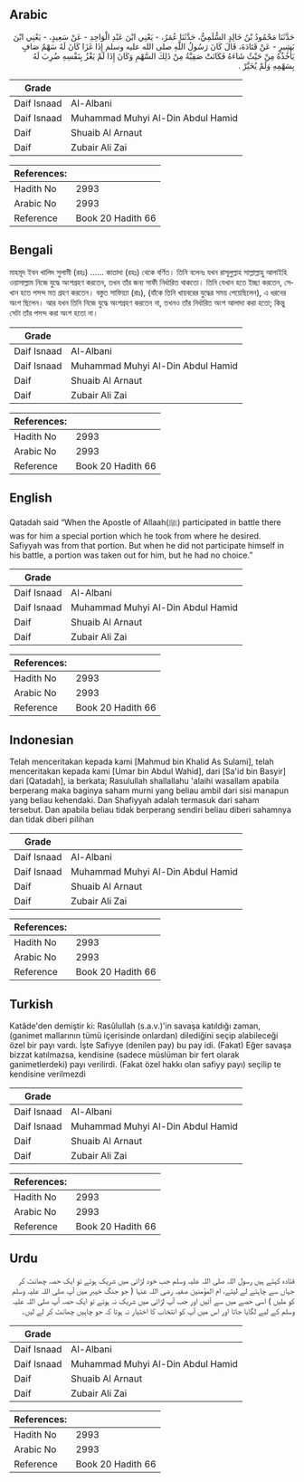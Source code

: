 ## Arabic


<div dir="rtl" lang="ar" style={{fontSize:'larger',backgroundColor:'#f8f9fa',padding:20}}>
حَدَّثَنَا مَحْمُودُ بْنُ خَالِدٍ السُّلَمِيُّ، حَدَّثَنَا عُمَرُ، - يَعْنِي ابْنَ عَبْدِ الْوَاحِدِ - عَنْ سَعِيدٍ، - يَعْنِي ابْنَ بَشِيرٍ - عَنْ قَتَادَةَ، قَالَ كَانَ رَسُولُ اللَّهِ صلى الله عليه وسلم إِذَا غَزَا كَانَ لَهُ سَهْمٌ صَافٍ يَأْخُذُهُ مِنْ حَيْثُ شَاءَهُ فَكَانَتْ صَفِيَّةُ مِنْ ذَلِكَ السَّهْمِ وَكَانَ إِذَا لَمْ يَغْزُ بِنَفْسِهِ ضُرِبَ لَهُ بِسَهْمِهِ وَلَمْ يُخَيَّرْ ‏.‏
</div>
<div style={{backgroundColor:'#f8f9fa',padding:20, marginBottom: 10}}><table> <thead> <tr> <th>Grade</th> <th></th> </tr> </thead> <tbody> <tr><td>Daif Isnaad</td><td>Al-Albani</td></tr><tr><td>Daif Isnaad</td><td>Muhammad Muhyi Al-Din Abdul Hamid</td></tr><tr><td>Daif</td><td>Shuaib Al Arnaut</td></tr><tr><td>Daif</td><td>Zubair Ali Zai</td></tr></tbody></table><table> <thead> <tr> <th>References:</th> <th></th> </tr> </thead> <tbody><tr><td>Hadith No</td><td>2993</td></tr><tr><td>Arabic No</td><td>2993</td></tr><tr><td>Reference</td><td>Book 20 Hadith 66</td></tr></tbody></table></div>

## Bengali


<div dir="ltr" lang="bn" style={{fontSize:'larger',backgroundColor:'#f8f9fa',padding:20}}>
মাহমূদ ইবন খালিদ সুলামী (রহঃ) ...... কাতাদা (রহঃ) থেকে বর্ণিত। তিনি বলেনঃ যখন রাসূলুল্লাহ সাল্লাল্লাহু আলাইহি ওয়াসাল্লাম নিজে যুদ্ধে অংশগ্রহণ করতেন, তখন তাঁর জন্য সাফী নির্ধারিত থাকতো। তিনি যেখান হতে ইচ্ছা করতেন, সেখান হতে পসন্দ মত গ্রহণ করতেন। বস্তুত সাফিয়্যা (রাঃ), (যাঁকে তিনি খায়বরের যুদ্ধের সময় পেয়েছিলেন), এ ধরনের অংশ ছিলেন। আর যখন তিনি নিজে যুদ্ধে অংশগ্রহণ করতেন না, তখনও তাঁর নির্ধারিত অংশ আলাদা করা হতো; কিন্তু সেটা তাঁর পসন্দ করা অংশ হতো না।
</div>
<div style={{backgroundColor:'#f8f9fa',padding:20, marginBottom: 10}}><table> <thead> <tr> <th>Grade</th> <th></th> </tr> </thead> <tbody> <tr><td>Daif Isnaad</td><td>Al-Albani</td></tr><tr><td>Daif Isnaad</td><td>Muhammad Muhyi Al-Din Abdul Hamid</td></tr><tr><td>Daif</td><td>Shuaib Al Arnaut</td></tr><tr><td>Daif</td><td>Zubair Ali Zai</td></tr></tbody></table><table> <thead> <tr> <th>References:</th> <th></th> </tr> </thead> <tbody><tr><td>Hadith No</td><td>2993</td></tr><tr><td>Arabic No</td><td>2993</td></tr><tr><td>Reference</td><td>Book 20 Hadith 66</td></tr></tbody></table></div>

## English


<div dir="ltr" lang="en" style={{fontSize:'larger',backgroundColor:'#f8f9fa',padding:20}}>
Qatadah said “When the Apostle of Allaah(ﷺ) participated in battle there was for him a special portion which he took from where he desired. Safiyyah was from that portion. But when he did not participate himself in his battle, a portion was taken out for him, but he had no choice.”
</div>
<div style={{backgroundColor:'#f8f9fa',padding:20, marginBottom: 10}}><table> <thead> <tr> <th>Grade</th> <th></th> </tr> </thead> <tbody> <tr><td>Daif Isnaad</td><td>Al-Albani</td></tr><tr><td>Daif Isnaad</td><td>Muhammad Muhyi Al-Din Abdul Hamid</td></tr><tr><td>Daif</td><td>Shuaib Al Arnaut</td></tr><tr><td>Daif</td><td>Zubair Ali Zai</td></tr></tbody></table><table> <thead> <tr> <th>References:</th> <th></th> </tr> </thead> <tbody><tr><td>Hadith No</td><td>2993</td></tr><tr><td>Arabic No</td><td>2993</td></tr><tr><td>Reference</td><td>Book 20 Hadith 66</td></tr></tbody></table></div>

## Indonesian


<div dir="ltr" lang="id" style={{fontSize:'larger',backgroundColor:'#f8f9fa',padding:20}}>
Telah menceritakan kepada kami [Mahmud bin Khalid As Sulami], telah menceritakan kepada kami [Umar bin Abdul Wahid], dari [Sa'id bin Basyir] dari [Qatadah], ia berkata; Rasulullah shallallahu 'alaihi wasallam apabila berperang maka baginya saham murni yang beliau ambil dari sisi manapun yang beliau kehendaki. Dan Shafiyyah adalah termasuk dari saham tersebut. Dan apabila beliau tidak berperang sendiri beliau diberi sahamnya dan tidak diberi pilihan
</div>
<div style={{backgroundColor:'#f8f9fa',padding:20, marginBottom: 10}}><table> <thead> <tr> <th>Grade</th> <th></th> </tr> </thead> <tbody> <tr><td>Daif Isnaad</td><td>Al-Albani</td></tr><tr><td>Daif Isnaad</td><td>Muhammad Muhyi Al-Din Abdul Hamid</td></tr><tr><td>Daif</td><td>Shuaib Al Arnaut</td></tr><tr><td>Daif</td><td>Zubair Ali Zai</td></tr></tbody></table><table> <thead> <tr> <th>References:</th> <th></th> </tr> </thead> <tbody><tr><td>Hadith No</td><td>2993</td></tr><tr><td>Arabic No</td><td>2993</td></tr><tr><td>Reference</td><td>Book 20 Hadith 66</td></tr></tbody></table></div>

## Turkish


<div dir="ltr" lang="tr" style={{fontSize:'larger',backgroundColor:'#f8f9fa',padding:20}}>
Katâde'den demiştir ki: Rasûlullah (s.a.v.)'in savaşa katıldığı zaman, (ganimet mallarının tümü içerisinde onlardan) dilediğini seçip alabileceği özel bir payı vardı. İşte Safiyye (denilen pay) bu pay idi. (Fakat) Eğer savaşa bizzat katılmazsa, kendisine (sadece müslüman bir fert olarak ganimetlerdeki) payı verilirdi. (Fakat özel hakkı olan safiyy payı) seçilip te kendisine verilmezdi
</div>
<div style={{backgroundColor:'#f8f9fa',padding:20, marginBottom: 10}}><table> <thead> <tr> <th>Grade</th> <th></th> </tr> </thead> <tbody> <tr><td>Daif Isnaad</td><td>Al-Albani</td></tr><tr><td>Daif Isnaad</td><td>Muhammad Muhyi Al-Din Abdul Hamid</td></tr><tr><td>Daif</td><td>Shuaib Al Arnaut</td></tr><tr><td>Daif</td><td>Zubair Ali Zai</td></tr></tbody></table><table> <thead> <tr> <th>References:</th> <th></th> </tr> </thead> <tbody><tr><td>Hadith No</td><td>2993</td></tr><tr><td>Arabic No</td><td>2993</td></tr><tr><td>Reference</td><td>Book 20 Hadith 66</td></tr></tbody></table></div>

## Urdu


<div dir="rtl" lang="ur" style={{fontSize:'larger',backgroundColor:'#f8f9fa',padding:20}}>
قتادہ کہتے ہیں رسول اللہ صلی اللہ علیہ وسلم جب خود لڑائی میں شریک ہوتے تو ایک حصہ چھانٹ کر جہاں سے چاہتے لے لیتے، ام المؤمنین صفیہ رضی اللہ عنہا ( جو جنگ خیبر میں آپ صلی اللہ علیہ وسلم کو ملیں ) اسی حصے میں سے آئیں اور جب آپ لڑائی میں شریک نہ ہوتے تو ایک حصہ آپ صلی اللہ علیہ وسلم کے لیے لگایا جاتا اور اس میں آپ کو انتخاب کا اختیار نہ ہوتا کہ جو چاہیں چھانٹ کر لے لیں۔
</div>
<div style={{backgroundColor:'#f8f9fa',padding:20, marginBottom: 10}}><table> <thead> <tr> <th>Grade</th> <th></th> </tr> </thead> <tbody> <tr><td>Daif Isnaad</td><td>Al-Albani</td></tr><tr><td>Daif Isnaad</td><td>Muhammad Muhyi Al-Din Abdul Hamid</td></tr><tr><td>Daif</td><td>Shuaib Al Arnaut</td></tr><tr><td>Daif</td><td>Zubair Ali Zai</td></tr></tbody></table><table> <thead> <tr> <th>References:</th> <th></th> </tr> </thead> <tbody><tr><td>Hadith No</td><td>2993</td></tr><tr><td>Arabic No</td><td>2993</td></tr><tr><td>Reference</td><td>Book 20 Hadith 66</td></tr></tbody></table></div>